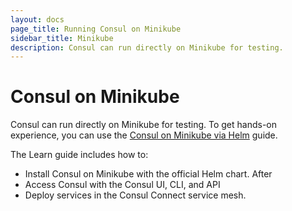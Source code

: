 ```yaml
---
layout: docs
page_title: Running Consul on Minikube
sidebar_title: Minikube
description: Consul can run directly on Minikube for testing.
---
```


# Consul on Minikube

Consul can run directly on Minikube for testing. To get hands-on experience, you can use the [Consul on Minikube via Helm](https://learn.hashicorp.com/consul/kubernetes/minikube?utm_source=consul.io&utm_medium=docs&utm_content=k8s&utm_term=mk) guide.

The Learn guide includes how to:

- Install Consul on Minikube with the official Helm chart. After
- Access Consul with the Consul UI, CLI, and API
- Deploy services in the Consul Connect service mesh.
